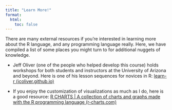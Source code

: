 ```yaml
---
title: "Learn More!"
format: 
  html: 
    toc: false
---
```


There are many external resources if you're interested in learning more about the R language, and any programming language really. Here, we have compiled a list of some places you might turn to for additional nuggets of knowledge.

-   Jeff Oliver (one of the people who helped develop this course) holds workshops for both students and instructors at the University of Arizona and beyond. Here is one of his lesson sequences for novices in R: [learn-r (jcoliver.github.io)](https://jcoliver.github.io/learn-r/)

-   If you enjoy the customization of visualizations as much as I do, here is a good resource: [R CHARTS \| A collection of charts and graphs made with the R programming language (r-charts.com)](https://r-charts.com/)
